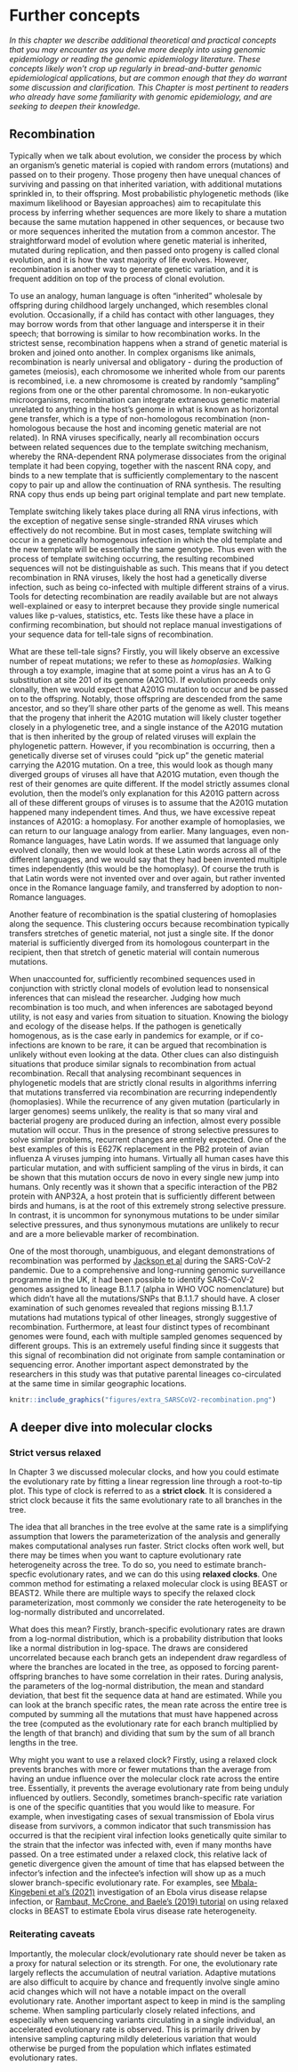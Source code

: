 # Further concepts

_In this chapter we describe additional theoretical and practical concepts that you may encounter as you delve more deeply into using genomic epidemiology or reading the genomic epidemiology literature. These concepts likely won't crop up regularly in bread-and-butter genomic epidemiological applications, but are common enough that they do warrant some discussion and clarification. This Chapter is most pertinent to readers who already have some familiarity with genomic epidemiology, and are seeking to deepen their knowledge._

## Recombination

Typically when we talk about evolution, we consider the process by which an organism's genetic material is copied with random errors (mutations) and passed on to their progeny. Those progeny then have unequal chances of surviving and passing on that inherited variation, with additional mutations sprinkled in, to their offspring. Most probabilistic phylogenetic methods (like maximum likelihood or Bayesian approaches) aim to recapitulate this process by inferring whether sequences are more likely to share a mutation because the same mutation happened in other sequences, or because two or more sequences inherited the mutation from a common ancestor. The straightforward model of evolution where genetic material is inherited, mutated during replication, and then passed onto progeny is called clonal evolution, and it is how the vast majority of life evolves. However, recombination is another way to generate genetic variation, and it is frequent addition on top of the process of clonal evolution.

To use an analogy, human language is often "inherited" wholesale by offspring during childhood largely unchanged, which resembles clonal evolution. Occasionally, if a child has contact with other languages, they may borrow words from that other language and intersperse it in their speech; that borrowing is similar to how recombination works. In the strictest sense, recombination happens when a strand of genetic material is broken and joined onto another. In complex organisms like animals, recombination is nearly universal and obligatory - during the production of gametes (meiosis), each chromosome we inherited whole from our parents is recombined, i.e. a new chromosome is created by randomly "sampling" regions from one or the other parental chromosome. In non-eukaryotic microorganisms, recombination can integrate extraneous genetic material unrelated to anything in the host's genome in what is known as horizontal gene transfer, which is a type of non-homologous recombination (non-homologous because the host and incoming genetic material are not related). In RNA viruses specifically, nearly all recombination occurs between related sequences due to the template switching mechanism, whereby the RNA-dependent RNA polymerase dissociates from the original template it had been copying, together with the nascent RNA copy, and binds to a new template that is sufficiently complementary to the nascent copy to pair up and allow the continuation of RNA synthesis. The resulting RNA copy thus ends up being part original template and part new template.

Template switching likely takes place during all RNA virus infections, with the exception of negative sense single-stranded RNA viruses which effectively do not recombine. But in most cases, template switching will occur in a genetically homogenous infection in which the old template and the new template will be essentially the same genotype. Thus even with the process of template switching occurring, the resulting recombined sequences will not be distinguishable as such. This means that if you detect recombination in RNA viruses, likely the host had a genetically diverse infection, such as being co-infected with multiple different strains of a virus. Tools for detecting recombination are readily available but are not always well-explained or easy to interpret because they provide single numerical values like p-values, statistics, etc. Tests like these have a place in confirming recombination, but should not replace manual investigations of your sequence data for tell-tale signs of recombination.

What are these tell-tale signs? Firstly, you will likely observe an excessive number of repeat mutations; we refer to these as _homoplasies_. Walking through a toy example, imagine that at some point a virus has an A to G substitution at site 201 of its genome (A201G). If evolution proceeds only clonally, then we would expect that A201G mutation to occur and be passed on to the offspring. Notably, those offspring are descended from the same ancestor, and so they'll share other parts of the genome as well. This means that the progeny that inherit the A201G mutation will likely cluster together closely in a phylogenetic tree, and a single instance of the A201G mutation that is then inherited by the group of related viruses will explain the phylogenetic pattern. However, if you recombination is occurring, then a genetically diverse set of viruses could "pick up" the genetic material carrying the A201G mutation. On a tree, this would look as though many diverged groups of viruses all have that A201G mutation, even though the rest of their genomes are quite different. If the model strictly assumes clonal evolution, then the model's only explanation for this A201G pattern across all of these different groups of viruses is to assume that the A201G mutation happened many independent times. And thus, we have excessive repeat instances of A201G: a homoplasy. For another example of homoplasies, we can return to our language analogy from earlier. Many languages, even non-Romance languages, have Latin words. If we assumed that language only evolved clonally, then we would look at these Latin words across all of the different languages, and we would say that they had been invented multiple times independently (this would be the homoplasy). Of course the truth is that Latin words were not invented over and over again, but rather invented once in the Romance language family, and transferred by adoption to non-Romance languages.

Another feature of recombination is the spatial clustering of homoplasies along the sequence. This clustering occurs because recombination typically transfers stretches of genetic material, not just a single site. If the donor material is sufficiently diverged from its homologous counterpart in the recipient, then that stretch of genetic material will contain numerous mutations.

When unaccounted for, sufficiently recombined sequences used in conjunction with strictly clonal models of evolution lead to nonsensical inferences that can mislead the researcher. Judging how much recombination is too much, and when inferences are sabotaged beyond utility, is not easy and varies from situation to situation. Knowing the biology and ecology of the disease helps. If the pathogen is genetically homogenous, as is the case early in pandemics for example, or if co-infections are known to be rare, it can be argued that recombination is unlikely without even looking at the data. Other clues can also distinguish situations that produce similar signals to recombination from actual recombination. Recall that analysing recombinant sequences in phylogenetic models that are strictly clonal results in algorithms inferring that mutations transferred via recombination are recurring independently (homoplasies). While the recurrence of any given mutation (particularly in larger genomes) seems unlikely, the reality is that so many viral and bacterial progeny are produced during an infection, almost every possible mutation will occur. Thus in the presence of strong selective pressures to solve similar problems, recurrent changes are entirely expected. One of the best examples of this is E627K replacement in the PB2 protein of avian influenza A viruses jumping into humans. Virtually all human cases have this particular mutation, and with sufficient sampling of the virus in birds, it can be shown that this mutation occurs de novo in every single new jump into humans. Only recently was it shown that a specific interaction of the PB2 protein with ANP32A, a host protein that is sufficiently different between birds and humans, is at the root of this extremely strong selective pressure. In contrast, it is uncommon for synonymous mutations to be under similar selective pressures, and thus synonymous mutations are unlikely to recur and are a more believable marker of recombination.

One of the most thorough, unambiguous, and elegant demonstrations of recombination was performed by [Jackson et al](https://virological.org/t/recombinant-sars-cov-2-genomes-involving-lineage-b-1-1-7-in-the-uk/658) during the SARS-CoV-2 pandemic. Due to a comprehensive and long-running genomic surveillance programme in the UK, it had been possible to identify SARS-CoV-2 genomes assigned to lineage B.1.1.7 (alpha in WHO VOC nomenclature) but which didn't have all the mutations/SNPs that B.1.1.7 should have. A closer examination of such genomes revealed that regions missing B.1.1.7 mutations had mutations typical of other lineages, strongly suggestive of recombination. Furthermore, at least four distinct types of recombinant genomes were found, each with multiple sampled genomes sequenced by different groups. This is an extremely useful finding since it suggests that this signal of recombination did not originate from sample contamination or sequencing error. Another important aspect demonstrated by the researchers in this study was that putative parental lineages co-circulated at the same time in similar geographic locations.

```r
knitr::include_graphics("figures/extra_SARSCoV2-recombination.png")
```


## A deeper dive into molecular clocks

### Strict versus relaxed

In Chapter 3 we discussed molecular clocks, and how you could estimate the evolutionary rate by fitting a linear regression line through a root-to-tip plot. This type of clock is referred to as a **strict clock**. It is considered a strict clock because it fits the same evolutionary rate to all branches in the tree.

The idea that all branches in the tree evolve at the same rate is a simplifying assumption that lowers the parameterization of the analysis and generally makes computational analyses run faster. Strict clocks often work well, but there may be times when you want to capture evolutionary rate heterogeneity across the tree. To do so, you need to estimate branch-specfic evolutionary rates, and we can do this using **relaxed clocks**. One common method for estimating a relaxed molecular clock is using BEAST or BEAST2. While there are multiple ways to specify the relaxed clock parameterization, most commonly we consider the rate heterogeneity to be log-normally distributed and uncorrelated.

What does this mean? Firstly, branch-specific evolutionary rates are drawn from a log-normal distribution, which is a probability distribution that looks like a normal distribution in log-space. The draws are considered uncorrelated because each branch gets an independent draw regardless of where the branches are located in the tree, as opposed to forcing parent-offspring branches to have some correlation in their rates. During analysis, the parameters of the log-normal distribution, the mean and standard deviation, that best fit the sequence data at hand are estimated. While you can look at the branch specific rates, the mean rate across the entire tree is computed by summing all the mutations that must have happened across the tree (computed as the evolutionary rate for each branch multiplied by the length of that branch) and dividing that sum by the sum of all branch lengths in the tree.

Why might you want to use a relaxed clock? Firstly, using a relaxed clock prevents branches with more or fewer mutations than the average from having an undue influence over the molecular clock rate across the entire tree. Essentially, it prevents the average evolutionary rate from being unduly influenced by outliers. Secondly, sometimes branch-specific rate variation is one of the specific quantities that you would like to measure. For example, when investigating cases of sexual transmission of Ebola virus disease from survivors, a common indicator that such transmission has occurred is that the recipient viral infection looks genetically quite similar to the strain that the infector was infected with, even if many months have passed. On a tree estimated under a relaxed clock, this relative lack of genetic divergence given the amount of time that has elapsed between the infector's infection and the infectee's infection will show up as a much slower branch-specific evolutionary rate. For examples, see [Mbala-Kingebeni et al's (2021)](https://www.nejm.org/doi/full/10.1056/NEJMoa2024670) investigation of an Ebola virus disease relapse infection, or [Rambaut, McCrone, and Baele's (2019) tutorial](https://beast.community/ebov_local_clocks.html) on using relaxed clocks in BEAST to estimate Ebola virus disease rate heterogeneity.

### Reiterating caveats

Importantly, the molecular clock/evolutionary rate should never be taken as a proxy for natural selection or its strength. For one, the evolutionary rate largely reflects the accumulation of neutral variation. Adaptive mutations are also difficult to acquire by chance and frequently involve single amino acid changes which will not have a notable impact on the overall evolutionary rate. Another important aspect to keep in mind is the sampling scheme. When sampling particularly closely related infections, and especially when sequencing variants circulating in a single individual, an accelerated evolutionary rate is observed. This is primarily driven by intensive sampling capturing mildly deleterious variation that would otherwise be purged from the population which inflates estimated evolutionary rates.
